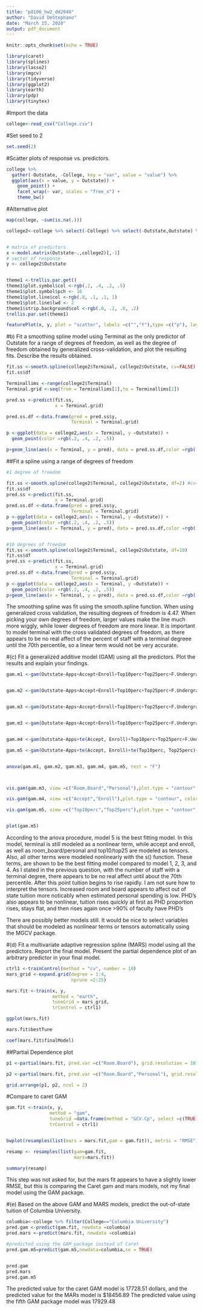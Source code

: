 ```yaml
---
title: "p8106_hw2_dd2948"
author: "David DeStephano"
date: "March 15, 2020"
output: pdf_document
---
```


```r
knitr::opts_chunk$set(echo = TRUE)
```

```r
library(caret)
library(splines)
library(lasso2) 
library(mgcv)
library(tidyverse)
library(ggplot2)
library(earth)
library(pdp)
library(tinytex)
```

#Import the data
```r
college<-read_csv("College.csv")
```

#Set seed to 2
```r
set.seed(2)
```


#Scatter plots of response vs. predictors.
```r
college %>%
  gather(-Outstate, -College, key = "var", value = "value") %>%
  ggplot(aes(x = value, y = Outstate)) +
    geom_point() +
    facet_wrap(~ var, scales = "free_x") +
    theme_bw()
```

#Alternative plot
```r
map(college, ~sum(is.na(.)))

college2<-college %>% select(-College) %>% select(-Outstate,Outstate) %>% filter(!is.na(Outstate))


# matrix of predictors
x <-model.matrix(Outstate~.,college2)[,-1]
# vector of response
y <- college2$Outstate


theme1 <-trellis.par.get()
theme1$plot.symbol$col <-rgb(.2, .4, .2, .5)
theme1$plot.symbol$pch <- 16
theme1$plot.line$col <-rgb(.8, .1, .1, 1)
theme1$plot.line$lwd <- 2
theme1$strip.background$col <-rgb(.0, .2, .6, .2)
trellis.par.set(theme1)

featurePlot(x, y, plot = "scatter", labels =c("","Y"),type =c("p"), layout =c(4, 2))
```


#b) Fit a smoothing spline model using Terminal as the only predictor of Outstate for a range of degrees of freedom, as well as the degree of freedom obtained by generalized cross-validation, and plot the resulting fits. Describe the results obtained.

```r
fit.ss <-smooth.spline(college2$Terminal, college2$Outstate, cv=FALSE) #cv=FALSE gives us Generalized cross validation
fit.ss$df 

Terminallims <-range(college2$Terminal)
Terminal.grid <-seq(from = Terminallims[1],to = Terminallims[2])

pred.ss <-predict(fit.ss,
                  x = Terminal.grid)

pred.ss.df <-data.frame(pred = pred.ss$y,
                        Terminal = Terminal.grid)

p <-ggplot(data = college2,aes(x = Terminal, y =Outstate)) +
  geom_point(color =rgb(.2, .4, .2, .5))

p+geom_line(aes(x = Terminal, y = pred), data = pred.ss.df,color =rgb(.8, .1, .1, 1))+ theme_bw()
```


##Fit a spline using a range of degrees of freedom
```r
#1 degree of freedom

fit.ss <-smooth.spline(college2$Terminal, college2$Outstate, df=2) #cv=FALSE gives us Generalized cross validation
fit.ss$df 
pred.ss <-predict(fit.ss,
                  x = Terminal.grid)
pred.ss.df <-data.frame(pred = pred.ss$y,
                        Terminal = Terminal.grid)
p <-ggplot(data = college2,aes(x = Terminal, y =Outstate)) +
  geom_point(color =rgb(.2, .4, .2, .5))
p+geom_line(aes(x = Terminal, y = pred), data = pred.ss.df,color =rgb(.8, .1, .1, 1))+ theme_bw()


#10 degrees of freedom
fit.ss <-smooth.spline(college2$Terminal, college2$Outstate, df=10) 
fit.ss$df 
pred.ss <-predict(fit.ss,
                  x = Terminal.grid)
pred.ss.df <-data.frame(pred = pred.ss$y,
                        Terminal = Terminal.grid)
p <-ggplot(data = college2,aes(x = Terminal, y =Outstate)) +
  geom_point(color =rgb(.2, .4, .2, .5))
p+geom_line(aes(x = Terminal, y = pred), data = pred.ss.df,color =rgb(.8, .1, .1, 1))+ theme_bw()

```

The smoothing spline was fit using the smooth.spline function. When using generalized cross validation, the resulting degrees of frredom is 4.47. When picking your own degrees of freedom, larger values make the line much more wiggly, while lower degrees of freedom are more linear. It is important to model terminal with the cross validated degrees of freedom, as there appears to be no real affect of the percent of staff with a terminal degreee until the 70th percentile, so a linear term would not be very accurate.


#(c) Fit a generalized additive model (GAM) using all the predictors. Plot the results and explain your findings.
```r
gam.m1 <-gam(Outstate~Apps+Accept+Enroll+Top10perc+Top25perc+F.Undergrad+P.Undergrad+Room.Board+Books+ Personal+PhD+Terminal+S.F.Ratio+perc.alumni+Expend+Grad.Rate, data = college2)


gam.m2 <-gam(Outstate~Apps+Accept+Enroll+Top10perc+Top25perc+F.Undergrad+P.Undergrad+Room.Board+Books+ Personal+PhD+s(Terminal)+S.F.Ratio+perc.alumni+Expend+Grad.Rate, data = college2)


gam.m3 <-gam(Outstate~Apps+Accept+Enroll+Top10perc+Top25perc+F.Undergrad+P.Undergrad+te(Room.Board, Personal)+Books+ PhD+s(Terminal)+S.F.Ratio+perc.alumni+Expend+Grad.Rate, data = college2)


gam.m3 <-gam(Outstate~Apps+Accept+Enroll+Top10perc+Top25perc+F.Undergrad+P.Undergrad+te(Room.Board, Personal)+Books+ PhD+s(Terminal)+S.F.Ratio+perc.alumni+Expend+Grad.Rate, data = college2)


gam.m4 <-gam(Outstate~Apps+te(Accept, Enroll)+Top10perc+Top25perc+F.Undergrad+P.Undergrad+te(Room.Board, Personal)+Books+ PhD+s(Terminal)+S.F.Ratio+perc.alumni+Expend+Grad.Rate, data = college2)

gam.m5 <-gam(Outstate~Apps+te(Accept, Enroll)+te(Top10perc, Top25perc)+s(F.Undergrad)+s(P.Undergrad)+te(Room.Board, Personal)+s(Books)+ s(PhD)+s(Terminal)+s(S.F.Ratio)+s(perc.alumni)+s(Expend+Grad.Rate), data = college2)


anova(gam.m1, gam.m2, gam.m3, gam.m4, gam.m5, test = "F")



vis.gam(gam.m3, view =c("Room.Board","Personal"),plot.type = "contour", color = "topo")

vis.gam(gam.m4, view =c("Accept","Enroll"),plot.type = "contour", color = "topo")

vis.gam(gam.m5, view =c("Top10perc","Top25perc"),plot.type = "contour", color = "topo")


plot(gam.m5)

```

According to the anova procedure, model 5 is the best fitting model. In this model, terminal is still modeled as a nonlinear term, while accept and enroll, as well as room_board/personal and top10/top25 are modeled as tensors. Also, all other terms were modeled nonlinearly with the s() function. These terms, are shown to be the best fitting model compared to model 1, 2, 3, and 4. As I stated in the previous question, with the number of staff with a terminal degree, there appears to be no real affect until about the 70th percentile. After this point tuition begins to rise rapidly. I am not sure how to interpret the tensors. Increased room and board appears to affect out of state tuition more noticably when estimated personal spending is low. PHD's also appears to be nonlinear, tuition rises quickly at first as PHD proportion rises, stays flat, and then rises again once >90% of faculty have PHD's 

There are possibly better models still. It would be nice to select variables that should be modeled as nonlinear terms or tensors automatically using the MGCV package.



#(d) Fit a multivariate adaptive regression spline (MARS) model using all the predictors. Report the final model. Present the partial dependence plot of an arbitrary predictor in your final model.

```r
ctrl1 <-trainControl(method = "cv", number = 10)
mars_grid <-expand.grid(degree = 1:4,
                        nprune =2:25)

mars.fit <-train(x, y,
                 method = "earth",
                 tuneGrid = mars_grid,
                 trControl = ctrl1)

ggplot(mars.fit)

mars.fit$bestTune

coef(mars.fit$finalModel)
```

##Partial Dependence plot
```r
p1 <-partial(mars.fit, pred.var =c("Room.Board"), grid.resolution = 10)%>% autoplot()

p2 <-partial(mars.fit, pred.var =c("Room.Board","Personal"), grid.resolution = 10)%>%plotPartial(levelplot = FALSE, zlab = "yhat", drape = TRUE,screen =list(z = 20, x = -60))

grid.arrange(p1, p2, ncol = 2)
```


#Compare to caret GAM

```r
gam.fit <-train(x, y,
                method = "gam",
                tuneGrid =data.frame(method = "GCV.Cp", select =c(TRUE,FALSE)),
                trControl = ctrl1)


bwplot(resamples(list(mars = mars.fit,gam = gam.fit)), metric = "RMSE")

```



```r
resamp <- resamples(list(gam=gam.fit,
                         mars=mars.fit))

summary(resamp)
```
This step was not asked for, but the mars fit appears to have a slightly lower RMSE, but this is comparing the Caret gam and mars models, not my final model using the GAM package.


#(e) Based on the above GAM and MARS models, predict the out-of-state tuition of Columbia University.


```r
columbia<-college %>% filter(College=="Columbia University")
pred.gam <-predict(gam.fit, newdata =columbia)
pred.mars <-predict(mars.fit, newdata =columbia)

#predicted using the GAM package instead of Caret
pred.gam.m5=predict(gam.m5,newdata=columbia,se = TRUE)


pred.gam
pred.mars
pred.gam.m5
```
The predicted value for the caret GAM model is 17728.51 dollars, and the predicted value for the MARs model is $18456.89 The predicted value using the fifth GAM package model was 17929.48


